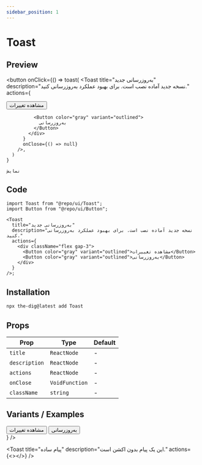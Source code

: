 ```yaml
---
sidebar_position: 1
---
```


# Toast

## Preview


<Container>
  <Toaster closeButton />

  <button
    onClick={() =>
      toast(
        <Toast
          title="به‌روزرسانی جدید"
          description="نسخه جدید آماده نصب است. برای بهبود عملکرد به‌روزرسانی کنید."
          actions={
            <div className="flex gap-3">
              <Button color="gray" variant="outlined">
                مشاهده تغییرات
              </Button>

              <Button color="gray" variant="outlined">
                به‌روزرسانی
              </Button>
            </div>
          }
          onClose={() => null}
        />,
      )
    }
  >
    نمایش
  </button>
</Container>

## Code

```tsx
import Toast from "@repo/ui/Toast";
import Button from "@repo/ui/Button";

<Toast
  title="به‌روزرسانی جدید"
  description="نسخه جدید آماده نصب است. برای بهبود عملکرد به‌روزرسانی کنید."
  actions={
    <div className="flex gap-3">
      <Button color="gray" variant="outlined">مشاهده تغییرات</Button>
      <Button color="gray" variant="outlined">به‌روزرسانی</Button>
    </div>
  }
/>;
````

## Installation

```bash
npx the-dig@latest add Toast
```

## Props

| Prop          | Type           | Default |
| ------------- | -------------- | ------- |
| `title`       | `ReactNode`    | -       |
| `description` | `ReactNode`    | -       |
| `actions`     | `ReactNode`    | -       |
| `onClose`     | `VoidFunction` | -       |
| `className`   | `string`       | -       |

## Variants / Examples

<Container className="flex flex-col gap-4">
  <Toast
    title="به‌روزرسانی جدید"
    description="نسخه جدید آماده نصب است."
    actions={
      <div className="flex gap-3">
        <Button color="gray" variant="outlined">مشاهده تغییرات</Button>
        <Button color="gray" variant="outlined">به‌روزرسانی</Button>
      </div>
    }
  />

<Toast
title="پیام ساده"
description="این یک پیام بدون اکشن است."
actions={<></>}
/> </Container>